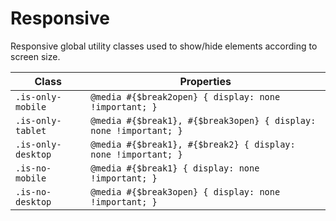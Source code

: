 # Responsive

Responsive global utility classes used to show/hide elements according to screen size.

| Class              | Properties                                                        |
| ------------------ | ----------------------------------------------------------------- |
| `.is-only-mobile`  | `@media #{$break2open} { display: none !important; }`             |
| `.is-only-tablet`  | `@media #{$break1}, #{$break3open} { display: none !important; }` |
| `.is-only-desktop` | `@media #{$break1}, #{$break2} { display: none !important; }`     |
| `.is-no-mobile`    | `@media #{$break1} { display: none !important; }`                 |
| `.is-no-desktop`   | `@media #{$break3open} { display: none !important; }`             |

